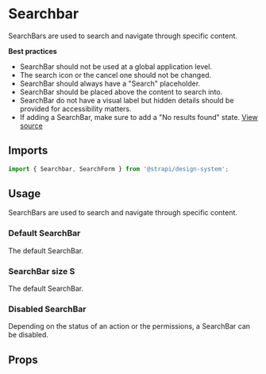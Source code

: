 

<Meta of={SearchbarStories} />

# Searchbar

SearchBars are used to search and navigate through specific content.

**Best practices**

- SearchBar should not be used at a global application level.
- The search icon or the cancel one should not be changed.
- SearchBar should always have a "Search" placeholder.
- SearchBar should be placed above the content to search into.
- SearchBar do not have a visual label but hidden details should be provided for accessibility matters.
- If adding a SearchBar, make sure to add a "No results found" state.
  [View source](https://github.com/strapi/design-system/tree/main/packages/design-system/src/Searchbar)

## Imports

```js
import { Searchbar, SearchForm } from '@strapi/design-system';
```

## Usage

SearchBars are used to search and navigate through specific content.

### Default SearchBar

The default SearchBar.

<Canvas of={SearchbarStories.Base} />

### SearchBar size S

The default SearchBar.

<Canvas of={SearchbarStories.SizeS} />

### Disabled SearchBar

Depending on the status of an action or the permissions, a SearchBar can be disabled.

<Canvas of={SearchbarStories.Disabled} />

## Props

<ArgTypes of={Searchbar} />
